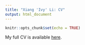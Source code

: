 ```yaml
---
title: "Xiang 'Ivy' Li: CV"
output: html_document
---
```


```r
knitr::opts_chunk$set(echo = TRUE)
```

My full CV is available [here](files/Li-Xiang_CV.pdf).